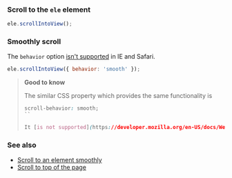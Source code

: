 
### Scroll to the `ele` element

```js
ele.scrollIntoView();
```

### Smoothly scroll

The `behavior` option [isn't supported](https://developer.mozilla.org/en-US/docs/Web/API/Element/scrollIntoView#Browser_compatibility) in IE and Safari.

```js
ele.scrollIntoView({ behavior: 'smooth' });
```

> **Good to know**
>
> The similar CSS property which provides the same functionality is
>
> ```css
> scroll-behavior: smooth;
> ``
>
> It [is not supported](https://developer.mozilla.org/en-US/docs/Web/CSS/scroll-behavior#Browser_compatibility) in IE and Safari.
> ```

### See also

-   [Scroll to an element smoothly](/scroll-to-an-element-smoothly)
-   [Scroll to top of the page](/scroll-to-top-of-the-page)

```
